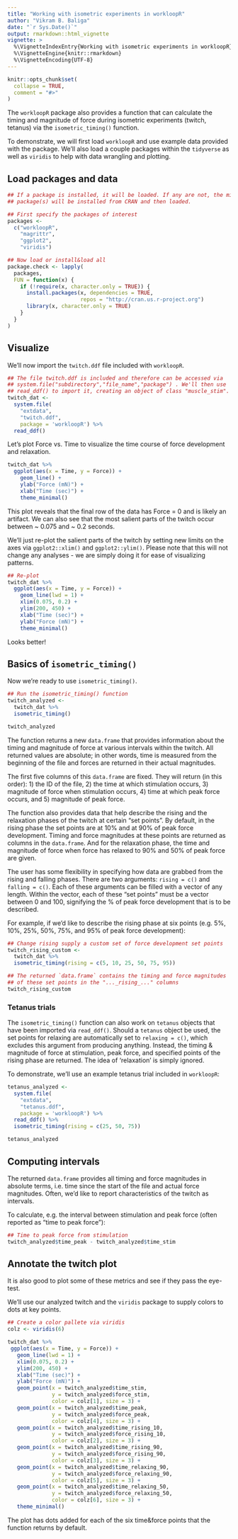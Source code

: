 ```yaml
---
title: "Working with isometric experiments in workloopR"
author: "Vikram B. Baliga"
date: "`r Sys.Date()`"
output: rmarkdown::html_vignette
vignette: >
  %\VignetteIndexEntry{Working with isometric experiments in workloopR}
  %\VignetteEngine{knitr::rmarkdown}
  %\VignetteEncoding{UTF-8}
---
```


```r
knitr::opts_chunk$set(
  collapse = TRUE,
  comment = "#>"
)
```


The `workloopR` package also provides a function that can calculate the timing and magnitude of force during isometric experiments (twitch, tetanus) via the `isometric_timing()` function.

To demonstrate, we will first load `workloopR` and use example data provided with the package. We'll also load a couple packages within the `tidyverse` as well as `viridis` to help with data wrangling and plotting.


## Load packages and data

```r
## If a package is installed, it will be loaded. If any are not, the missing
## package(s) will be installed from CRAN and then loaded.

## First specify the packages of interest
packages <-
  c("workloopR",
    "magrittr",
    "ggplot2",
    "viridis")

## Now load or install&load all
package.check <- lapply(
  packages,
  FUN = function(x) {
    if (!require(x, character.only = TRUE)) {
      install.packages(x, dependencies = TRUE,
                       repos = "http://cran.us.r-project.org")
      library(x, character.only = TRUE)
    }
  }
)
```


## Visualize

We'll now import the `twitch.ddf` file included with `workloopR`.

```r
## The file twitch.ddf is included and therefore can be accessed via
## system.file("subdirectory","file_name","package") . We'll then use
## read_ddf() to import it, creating an object of class "muscle_stim".
twitch_dat <-
  system.file(
    "extdata",
    "twitch.ddf",
    package = 'workloopR') %>%
  read_ddf()

```

Let's plot Force vs. Time to visualize the time course of force development and relaxation.

```r
twitch_dat %>%
  ggplot(aes(x = Time, y = Force)) +
    geom_line() +
    ylab("Force (mN)") +
    xlab("Time (sec)") +
    theme_minimal()

```

This plot reveals that the final row of the data has Force = 0 and is likely an artifact. We can also see that the most salient parts of the twitch occur between ~ 0.075 and ~ 0.2 seconds. 

We'll just re-plot the salient parts of the twitch by setting new limits on the axes via `ggplot2::xlim()` and `ggplot2::ylim()`. Please note that this will not change any analyses - we are simply doing it for ease of visualizing patterns.

```r
## Re-plot
twitch_dat %>%
  ggplot(aes(x = Time, y = Force)) +
    geom_line(lwd = 1) +
    xlim(0.075, 0.2) +
    ylim(200, 450) +
    xlab("Time (sec)") +
    ylab("Force (mN)") +
    theme_minimal()

```

Looks better!


## Basics of `isometric_timing()`

Now we're ready to use `isometric_timing()`.

```r
## Run the isometric_timing() function
twitch_analyzed <-
  twitch_dat %>%
  isometric_timing()

twitch_analyzed
```

The function returns a new `data.frame` that provides information about the timing and magnitude of force at various intervals within the twitch. All returned values are absolute; in other words, time is measured from the beginning of the file and forces are returned in their actual magnitudes. 

The first five columns of this `data.frame` are fixed. They will return (in this order): 1) the ID of the file, 2) the time at which stimulation occurs, 3) magnitude of force when stimulation occurs, 4) time at which peak force occurs, and 5) magnitude of peak force. 

The function also provides data that help describe the rising and the relaxation phases of the twitch at certain "set points". By default, in the rising phase the set points are at 10% and at 90% of peak force development. Timing and force magnitudes at these points are returned as columns in the `data.frame`. And for the relaxation phase, the time and magnitude of force when force has relaxed to 90% and 50% of peak force are given.

The user has some flexibility in specifying how data are grabbed from the rising and falling phases. There are two arguments: `rising = c()` and `falling = c()`. Each of these arguments can be filled with a vector of any length. Within the vector, each of these "set points" must be a vector between 0 and 100, signifying the % of peak force development that is to be described.

For example, if we'd like to describe the rising phase at six points (e.g. 5%, 10%, 25%, 50%, 75%, and 95% of peak force development):

```r
## Change rising supply a custom set of force development set points
twitch_rising_custom <-
  twitch_dat %>%
  isometric_timing(rising = c(5, 10, 25, 50, 75, 95))

## The returned `data.frame` contains the timing and force magnitudes
## of these set points in the "..._rising_..." columns
twitch_rising_custom
```


### Tetanus trials

The `isometric_timing()` function can also work on `tetanus` objects that have been imported via `read_ddf()`. Should a `tetanus` object be used, the set points for relaxing are automatically set to `relaxing = c()`, which excludes this argument from producing anything. Instead, the timing & magnitude of force at stimulation, peak force, and specified points of the rising phase are returned. The idea of 'relaxation' is simply ignored. 

To demonstrate, we'll use an example tetanus trial included in `workloopR`: 
```r
tetanus_analyzed <-
  system.file(
    "extdata",
    "tetanus.ddf",
    package = 'workloopR') %>%
  read_ddf() %>%
  isometric_timing(rising = c(25, 50, 75))

tetanus_analyzed
```


## Computing intervals

The returned `data.frame` provides all timing and force magnitudes in absolute terms, i.e. time since the start of the file and actual force magnitudes. Often, we'd like to report characteristics of the twitch as intervals. 

To calculate, e.g. the interval between stimulation and peak force (often reported as "time to peak force"):

```r
## Time to peak force from stimulation
twitch_analyzed$time_peak - twitch_analyzed$time_stim
```


## Annotate the twitch plot

It is also good to plot some of these metrics and see if they pass the eye-test.

We'll use our analyzed twitch and the `viridis` package to supply colors to dots at key points.

```r
## Create a color pallete via viridis
colz <- viridis(6)

twitch_dat %>%
 ggplot(aes(x = Time, y = Force)) +
   geom_line(lwd = 1) +
   xlim(0.075, 0.2) +
   ylim(200, 450) +
   xlab("Time (sec)") +
   ylab("Force (mN)") +
   geom_point(x = twitch_analyzed$time_stim, 
              y = twitch_analyzed$force_stim,
              color = colz[1], size = 3) +
   geom_point(x = twitch_analyzed$time_peak, 
              y = twitch_analyzed$force_peak,
              color = colz[4], size = 3) +
   geom_point(x = twitch_analyzed$time_rising_10, 
              y = twitch_analyzed$force_rising_10,
              color = colz[2], size = 3) +
   geom_point(x = twitch_analyzed$time_rising_90, 
              y = twitch_analyzed$force_rising_90,
              color = colz[3], size = 3) +
   geom_point(x = twitch_analyzed$time_relaxing_90, 
              y = twitch_analyzed$force_relaxing_90,
              color = colz[5], size = 3) +
   geom_point(x = twitch_analyzed$time_relaxing_50, 
              y = twitch_analyzed$force_relaxing_50,
              color = colz[6], size = 3) +
   theme_minimal()
```

The plot has dots added for each of the six time&force points that the function returns by default.
